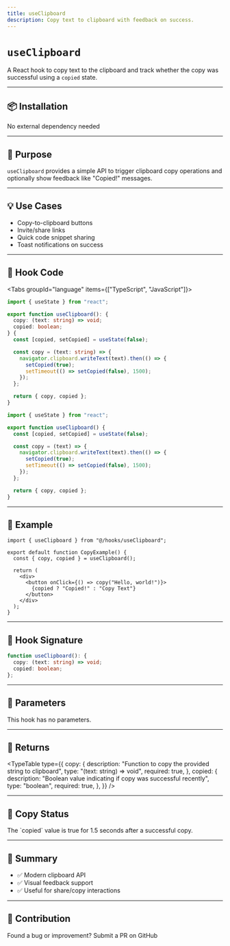 ```yaml
---
title: useClipboard
description: Copy text to clipboard with feedback on success.
---
```


# `useClipboard`

A React hook to copy text to the clipboard and track whether the copy was successful using a `copied` state.

---

## 📦 Installation

<Callout>No external dependency needed</Callout>

---

## 🧠 Purpose

`useClipboard` provides a simple API to trigger clipboard copy operations and optionally show feedback like "Copied!" messages.

---

## 💡 Use Cases

- Copy-to-clipboard buttons
- Invite/share links
- Quick code snippet sharing
- Toast notifications on success

---

## 📁 Hook Code

<Tabs groupId="language" items={["TypeScript", "JavaScript"]}>
  <Tab value="TypeScript">

```ts title="useClipboard.ts"
import { useState } from "react";

export function useClipboard(): {
  copy: (text: string) => void;
  copied: boolean;
} {
  const [copied, setCopied] = useState(false);

  const copy = (text: string) => {
    navigator.clipboard.writeText(text).then(() => {
      setCopied(true);
      setTimeout(() => setCopied(false), 1500);
    });
  };

  return { copy, copied };
}
```

  </Tab>
  <Tab value="JavaScript">

```js title="useClipboard.js"
import { useState } from "react";

export function useClipboard() {
  const [copied, setCopied] = useState(false);

  const copy = (text) => {
    navigator.clipboard.writeText(text).then(() => {
      setCopied(true);
      setTimeout(() => setCopied(false), 1500);
    });
  };

  return { copy, copied };
}
```

  </Tab>
</Tabs>

---

## 🧪 Example

```tsx
import { useClipboard } from "@/hooks/useClipboard";

export default function CopyExample() {
  const { copy, copied } = useClipboard();

  return (
    <div>
      <button onClick={() => copy("Hello, world!")}>
        {copied ? "Copied!" : "Copy Text"}
      </button>
    </div>
  );
}
```

---

## 🧩 Hook Signature

```ts
function useClipboard(): {
  copy: (text: string) => void;
  copied: boolean;
};
```

---

## 📝 Parameters

<Callout type="info" title="No Initial Parameters">
  This hook has no parameters.
</Callout>

---

## 🎯 Returns

<TypeTable
  type={{
    copy: {
      description: "Function to copy the provided string to clipboard",
      type: "(text: string) => void",
      required: true,
    },
    copied: {
      description: "Boolean value indicating if copy was successful recently",
      type: "boolean",
      required: true,
    },
  }}
/>

---

## 🧯 Copy Status

<Callout type="info" title="Copied Flag">
  The `copied` value is true for 1.5 seconds after a successful copy.
</Callout>

---

## 🏁 Summary

- ✅ Modern clipboard API
- ✅ Visual feedback support
- ✅ Useful for share/copy interactions

---

## 🙋 Contribution

Found a bug or improvement? <EnvURL env="NEXT_PUBLIC_GITHUB_REPO" base="https://github.com" path="pulls" link>Submit a PR on GitHub</EnvURL>
